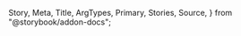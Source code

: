  Story,
  Meta,
  Title,
  ArgTypes,
  Primary,
  Stories,
  Source,
} from "@storybook/addon-docs";

<Meta of={HeaderStories} />

<Title />

<a
  href="https://www.figma.com/file/YF8AvIq0MclfhGDvKgzypp/NEW---ioBricks-Library?node-id=1860-13948&t=3ozoVrWQYvgw1fj3-4"
  target="\_blank"
>
  View figma design
</a>

<Primary />

## How to set up

### Config theme

Add the following configurations to the `theme.tsx` and `Header.ts` files, respectively.

```tsx dark
const theme = {
  components: {
    Header: ConfigHeader,
  },
};
```

```tsx dark
const ConfigHeader: HeaderThemeConfiguration = {
  parts: headerPartsList,
  baseStyle: {},
};
```

### Component parts

You have these parts available: `"container" | "contentContainer"` (`headerPartsList`)

## Props

<ArgTypes of={HeaderStories} />

## Stories

<Stories title="" />
